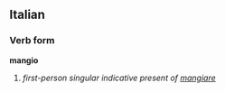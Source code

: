 ==Italian==
===Verb form===
'''mangio'''

# ''first-person singular indicative present of [[mangiare]]''